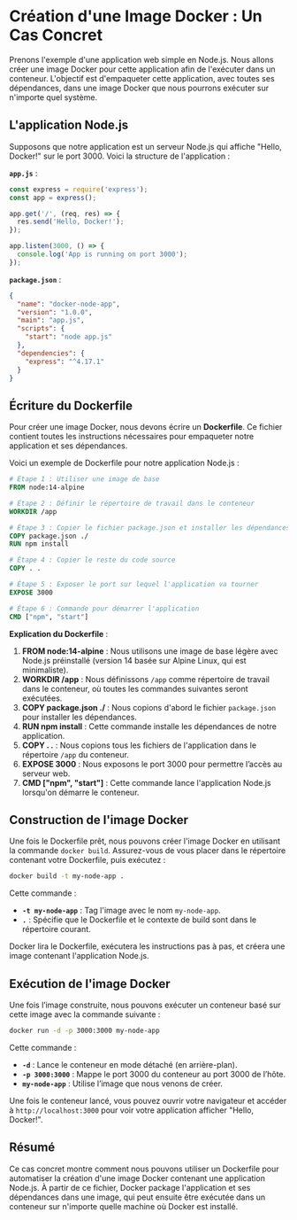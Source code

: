 # Création d'une Image Docker : Un Cas Concret

Prenons l'exemple d'une application web simple en Node.js. Nous allons créer une image Docker pour cette application afin de l'exécuter dans un conteneur. L'objectif est d'empaqueter cette application, avec toutes ses dépendances, dans une image Docker que nous pourrons exécuter sur n'importe quel système.

## L'application Node.js

Supposons que notre application est un serveur Node.js qui affiche "Hello, Docker!" sur le port 3000. Voici la structure de l'application :


<FileTree>
  <FileTree.Folder name="app" defaultOpen>
    <FileTree.File name="app.js" />
    <FileTree.File name="package.json" />
  </FileTree.Folder>
</FileTree>

**`app.js`** :
```javascript copy
const express = require('express');
const app = express();

app.get('/', (req, res) => {
  res.send('Hello, Docker!');
});

app.listen(3000, () => {
  console.log('App is running on port 3000');
});
```

**`package.json`** :
```json copy
{
  "name": "docker-node-app",
  "version": "1.0.0",
  "main": "app.js",
  "scripts": {
    "start": "node app.js"
  },
  "dependencies": {
    "express": "^4.17.1"
  }
}
```

## Écriture du Dockerfile

Pour créer une image Docker, nous devons écrire un **Dockerfile**. Ce fichier contient toutes les instructions nécessaires pour empaqueter notre application et ses dépendances.

Voici un exemple de Dockerfile pour notre application Node.js :

```Dockerfile copy
# Étape 1 : Utiliser une image de base
FROM node:14-alpine

# Étape 2 : Définir le répertoire de travail dans le conteneur
WORKDIR /app

# Étape 3 : Copier le fichier package.json et installer les dépendances
COPY package.json ./
RUN npm install

# Étape 4 : Copier le reste du code source
COPY . .

# Étape 5 : Exposer le port sur lequel l'application va tourner
EXPOSE 3000

# Étape 6 : Commande pour démarrer l'application
CMD ["npm", "start"]
```

**Explication du Dockerfile** :
1. **FROM node:14-alpine** : Nous utilisons une image de base légère avec Node.js préinstallé (version 14 basée sur Alpine Linux, qui est minimaliste).
2. **WORKDIR /app** : Nous définissons `/app` comme répertoire de travail dans le conteneur, où toutes les commandes suivantes seront exécutées.
3. **COPY package.json ./** : Nous copions d'abord le fichier `package.json` pour installer les dépendances.
4. **RUN npm install** : Cette commande installe les dépendances de notre application.
5. **COPY . .** : Nous copions tous les fichiers de l'application dans le répertoire `/app` du conteneur.
6. **EXPOSE 3000** : Nous exposons le port 3000 pour permettre l’accès au serveur web.
7. **CMD ["npm", "start"]** : Cette commande lance l'application Node.js lorsqu'on démarre le conteneur.

## Construction de l'image Docker

Une fois le Dockerfile prêt, nous pouvons créer l'image Docker en utilisant la commande `docker build`. Assurez-vous de vous placer dans le répertoire contenant votre Dockerfile, puis exécutez :

```bash copy
docker build -t my-node-app .
```

Cette commande :
- **`-t my-node-app`** : Tag l'image avec le nom `my-node-app`.
- **`.`** : Spécifie que le Dockerfile et le contexte de build sont dans le répertoire courant.

Docker lira le Dockerfile, exécutera les instructions pas à pas, et créera une image contenant l'application Node.js.

## Exécution de l'image Docker

Une fois l’image construite, nous pouvons exécuter un conteneur basé sur cette image avec la commande suivante :

```bash copy
docker run -d -p 3000:3000 my-node-app
```

Cette commande :
- **`-d`** : Lance le conteneur en mode détaché (en arrière-plan).
- **`-p 3000:3000`** : Mappe le port 3000 du conteneur au port 3000 de l’hôte.
- **`my-node-app`** : Utilise l’image que nous venons de créer.

Une fois le conteneur lancé, vous pouvez ouvrir votre navigateur et accéder à `http://localhost:3000` pour voir votre application afficher "Hello, Docker!".

## Résumé

Ce cas concret montre comment nous pouvons utiliser un Dockerfile pour automatiser la création d'une image Docker contenant une application Node.js. À partir de ce fichier, Docker package l'application et ses dépendances dans une image, qui peut ensuite être exécutée dans un conteneur sur n'importe quelle machine où Docker est installé.